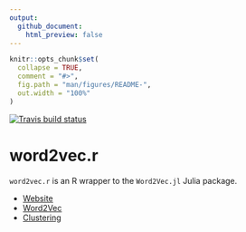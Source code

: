 ```yaml
---
output: 
  github_document:
    html_preview: false
---
```


<!-- README.md is generated from README.Rmd. Please edit that file -->

```r
knitr::opts_chunk$set(
  collapse = TRUE,
  comment = "#>",
  fig.path = "man/figures/README-",
  out.width = "100%"
)
```

<!-- badges: start -->
[![Travis build status](https://travis-ci.org/news-r/word2vec.r.svg?branch=master)](https://travis-ci.org/news-r/word2vec.r)
<!-- badges: end -->

# word2vec.r

`word2vec.r` is an R wrapper to the `Word2Vec.jl` Julia package.

- [Website](https://word2vec.news-r.org)
- [Word2Vec](https://word2vec.news-r.org/articles/word2vec)
- [Clustering](https://word2vec.news-r.org/articles/clustering)

